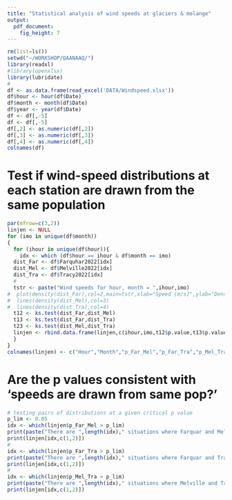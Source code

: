 ```yaml
---
title: "Statistical analysis of wind speeds at glaciers & melange"
output: 
  pdf_document: 
    fig_height: 7
---
```


 
```r
rm(list=ls())
setwd("~/WORKSHOP/QAANAAQ/")
library(readxl)
#library(openxlsx)
library(lubridate)
#
df <- as.data.frame(read_excel('DATA/Windspeed.xlsx'))
df$hour <- hour(df$Date)
df$month <- month(df$Date)
df$year <- year(df$Date)
df <- df[,-5]
df <- df[,-5]
df[,2] <- as.numeric(df[,2])
df[,3] <- as.numeric(df[,3])
df[,4] <- as.numeric(df[,4])
colnames(df)
```


# Test if wind-speed distributions at each station are drawn from the same population
```r
par(mfrow=c(3,2))
linjen <- NULL
for (imo in unique(df$month))
{
  for (ihour in unique(df$hour)){
    idx <- which (df$hour == ihour & df$month == imo)
  dist_Far <- df$Farquhar2022[idx]
  dist_Mel <- df$Melville2022[idx]
  dist_Tra <- df$Tracy2022[idx]
  #
  tstr <- paste("Wind speeds for hour, month = ",ihour,imo)
#  plot(density(dist_Far),col=2,main=tstr,xlab="Speed [m/s]",ylab="Density")
#  lines(density(dist_Mel),col=3)
#  lines(density(dist_Tra),col=4)     
  t12 <- ks.test(dist_Far,dist_Mel)
  t13 <- ks.test(dist_Far,dist_Tra)
  t23 <- ks.test(dist_Mel,dist_Tra)
  linjen <- rbind.data.frame(linjen,c(ihour,imo,t12$p.value,t13$p.value,t23$p.value))
  }
}
colnames(linjen) <- c("Hour","Month","p_Far_Mel","p_Far_Tra","p_Mel_Tra")
```

# Are the p values consistent with 'speeds are drawn from same pop?'
```r
# testing pairs of distributions at a given critical p value
p_lim <- 0.05
idx <- which(linjen$p_Far_Mel > p_lim)
print(paste("There are ",length(idx)," situations where Farquar and Melville speeds could be drawn from same distribution. p_crit = ",p_lim))
print(linjen[idx,c(1,2)])
#
idx <- which(linjen$p_Far_Tra > p_lim)
print(paste("There are ",length(idx)," situations where Farquar and Tracy speeds could be drawn from same distribution. p_crit = ",p_lim))
print(linjen[idx,c(1,2)])
#
idx <- which(linjen$p_Mel_Tra > p_lim)
print(paste("There are ",length(idx)," situations where Melville and Tracy speeds could be drawn from same distribution. p_crit = ",p_lim))
print(linjen[idx,c(1,2)])
```

 